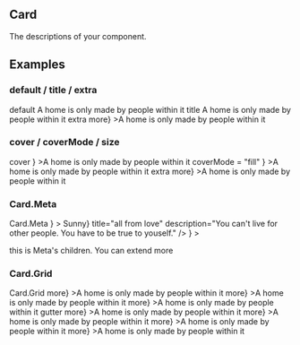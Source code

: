 

<Meta title="Components/Data Display/Card" component={Card} />

## Card

The descriptions of your component.


## Examples

### default / title / extra

<Canvas>
  <Story name="basic">
    <Divider dashed textStyle={{ color: '#999' }}>default</Divider>
    <Card>A home is only made by people within it</Card>
    <Divider dashed textStyle={{ color: '#999' }}>title</Divider>
    <Card title="Featured Articles">A home is only made by people within it</Card>
    <Divider dashed textStyle={{ color: '#999' }}>extra</Divider>
    <Card
      title="Featured Articles"
      extra={<a href="#">more</a>}
    >A home is only made by people within it</Card>
  </Story>
</Canvas>

### cover / coverMode / size

<Canvas>
  <Story name="cover and size">
    <Divider dashed textStyle={{ color: '#999' }}>cover</Divider>
    <Card
      width={200}
      cover={<img alt="card cover" src="https://images-1254102905.cos.ap-shanghai.myqcloud.com/articles/Bookshelf.png" />}
    >A home is only made by people within it</Card>
    <Divider dashed textStyle={{ color: '#999' }}>coverMode = "fill"</Divider>
    <Card
      width={200}
      title="Fill"
      coverMode="fill"
      minHeight={200}
      cover={<img alt="card cover" src="https://images-1254102905.cos.ap-shanghai.myqcloud.com/articles/Bookshelf.png" />}
    >A home is only made by people within it</Card>
    <Divider dashed textStyle={{ color: '#999' }}>extra</Divider>
    <Card
      title="Featured Articles"
      extra={<a href="#">more</a>}
    >A home is only made by people within it</Card>
  </Story>
</Canvas>

### Card.Meta

<Canvas>
  <Story name="Card.Meta">
    <Divider dashed textStyle={{ color: '#999' }}>Card.Meta</Divider>
    <Card
      width={200}
      cover={<img alt="card cover" src="https://images-1254102905.cos.ap-shanghai.myqcloud.com/articles/Bookshelf.png" />}
    >
      <Card.Meta
        avatar={<Avatar size={24}>Sunny</Avatar>}
        title="all from love"
        description="You can't live for other people. You have to be true to youself."
      />
    </Card>
     <Card
      width={200}
      style={{ marginLeft: 24 }}
      cover={<img alt="card cover" src="https://images-1254102905.cos.ap-shanghai.myqcloud.com/articles/Bookshelf.png" />}
    >
      <Card.Meta
        title="all from love"
        description="You can't live for other people. You have to be true to youself."
      >
        <p>this is Meta's children. You can extend more</p>
      </Card.Meta>
    </Card>
  </Story>
</Canvas>

### Card.Grid

<Canvas>
  <Story name="Card.Grid">
    <Divider dashed textStyle={{ color: '#999' }}>Card.Grid</Divider>
    <Card>
      <Card.Grid gutter={-1}>
        <Card
          title="Card Grid One"
          extra={<a href="#">more</a>}
        >A home is only made by people within it</Card>
        <Card
          title="Card Grid Two"
          extra={<a href="#">more</a>}
        >A home is only made by people within it</Card>
        <Card
          title="Card Grid Three"
          extra={<a href="#">more</a>}
        >A home is only made by people within it</Card>
      </Card.Grid>
    </Card>
     <Divider dashed textStyle={{ color: '#999' }}>gutter</Divider>
    <Card>
      <Card.Grid gutter={[16, 24]}>
        <Card
          title="Card Grid One"
          extra={<a href="#">more</a>}
        >A home is only made by people within it</Card>
        <Card
          title="Card Grid Two"
          extra={<a href="#">more</a>}
        >A home is only made by people within it</Card>
        <Card
          title="Card Grid Three"
          extra={<a href="#">more</a>}
        >A home is only made by people within it</Card>
        <Card
          title="Card Grid Four"
          extra={<a href="#">more</a>}
        >A home is only made by people within it</Card>
      </Card.Grid>
    </Card>
  </Story>
</Canvas>


<ReadMe />

